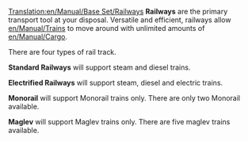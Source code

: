 [[Translation:en/Manual/Base Set/Railways]]
'''Railways''' are the primary transport tool at your disposal. Versatile and efficient, railways allow [[en/Manual/Trains]] to move around with unlimited amounts of [[en/Manual/Cargo]].

There are four types of rail track.

'''Standard Railways''' will support steam and diesel trains.

'''Electrified Railways''' will support steam, diesel and electric trains.

'''Monorail''' will support Monorail trains only. There are only two Monorail available.

'''Maglev''' will support Maglev trains only. There are five maglev trains available.